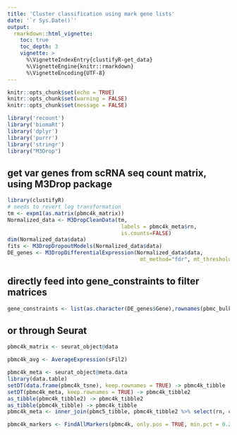 ```yaml
---
title: 'Cluster classification using mark gene lists'
date: '`r Sys.Date()`'
output:
  rmarkdown::html_vignette:
    toc: true
    toc_depth: 3
    vignette: >
      %\VignetteIndexEntry{clustifyR-get_data}
      %\VignetteEngine{knitr::rmarkdown}
      %\VignetteEncoding{UTF-8}
---
```


```r
knitr::opts_chunk$set(echo = TRUE)
knitr::opts_chunk$set(warning = FALSE)
knitr::opts_chunk$set(message = FALSE)
```

```r
library('recount')
library('biomaRt')
library('dplyr')
library('purrr')
library('stringr')
library("M3Drop")
```

## get var genes from scRNA seq count matrix, using M3Drop package

```r
library(clustifyR)
# needs to revert log transformation
tm <- expm1(as.matrix(pbmc4k_matrix))
Normalized_data <- M3DropCleanData(tm,
                                    labels = pbmc4k_meta$rn,
                                    is.counts=FALSE)
dim(Normalized_data$data)
fits <- M3DropDropoutModels(Normalized_data$data)
DE_genes <- M3DropDifferentialExpression(Normalized_data$data,
                                          mt_method="fdr", mt_threshold=0.01)
```

## directly feed into gene_constraints to filter matrices
```r
gene_constraints <- list(as.character(DE_genes$Gene),rownames(pbmc_bulk_matrix))
```

## or through Seurat
```r
pbmc4k_matrix <- seurat_object@data

pbmc4k_avg <- AverageExpression(sFil2)

pbmc4k_meta <- seurat_object@meta.data
library(data.table)
setDT(data.frame(pbmc4k_tsne), keep.rownames = TRUE) -> pbmc4k_tibble
setDT(pbmc4k_meta, keep.rownames = TRUE) -> pbmc4k_tibble2
as_tibble(pbmc4k_tibble2) -> pbmc4k_tibble2
as_tibble(pbmc4k_tibble) -> pbmc4k_tibble
pbmc4k_meta <- inner_join(pbmc5_tibble, pbmc4k_tibble2 %>% select(rn, cluster, classified)) 

pbmc4k_markers <- FindAllMarkers(pbmc4k, only.pos = TRUE, min.pct = 0.2, thresh.use = 0.2)
```
